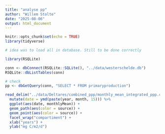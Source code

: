 ```yaml
---
title: "analyse pp"
author: "Willem Stolte"
date: "2025-08-06"
output: html_document
---
```


```r
knitr::opts_chunk$set(echo = TRUE)
library(tidyverse)
```


```r
# idea was to load all in database. Still to be done correctly

library(RSQLite)

conn <- dbConnect(RSQLite::SQLite(), "../data/westerschelde.db")
RSQLite::dbListTables(conn)

# check
pp <- dbGetQuery(conn, "SELECT * FROM primaryproduction")

```


```r

read_delim("../data/Deltares/combined_ppp/monthly_mean_integrated_ppp.csv", delim = ";") %>%
  mutate(date = ymd(paste(year, month, 15))) %>%
  ggplot(aes(date, monthlyMean)) +
  geom_path(aes(color = source)) +
  geom_point(aes(color = source)) +
  facet_wrap("compartiment") +
  xlab("years") +
  ylab("mg C/m2/d")
```

